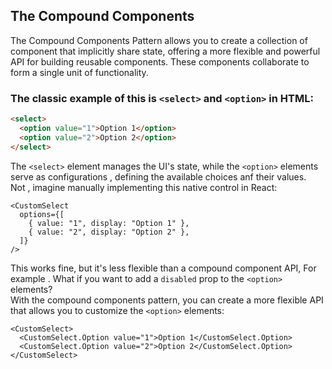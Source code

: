 
<Section>
<Section.Back />

## The Compound Components

The Compound Components Pattern allows you to create a collection of component that implicitly share state, offering a more flexible and powerful API for building reusable components. These components collaborate to form a single unit of functionality.

### The classic example of this is `<select>` and `<option>` in HTML:

```html
<select>
  <option value="1">Option 1</option>
  <option value="2">Option 2</option>
</select>
```

The `<select>` element manages the UI's state, while the `<option>` elements serve as configurations , defining the available choices anf their values.\
Not , imagine manually implementing this native control in React:

```tsx
<CustomSelect
  options={[
    { value: "1", display: "Option 1" },
    { value: "2", display: "Option 2" },
  ]}
/>
```

This works fine, but it's less flexible than a compound component API, For example . What if you want to add a `disabled` prop to the `<option>` elements?\
With the compound components pattern, you can create a more flexible API that allows you to customize the `<option>` elements:

```tsx
<CustomSelect>
  <CustomSelect.Option value="1">Option 1</CustomSelect.Option>
  <CustomSelect.Option value="2">Option 2</CustomSelect.Option>
</CustomSelect>
```

</Section>
